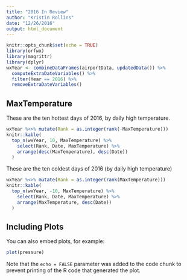 ```yaml
---
title: "2016 In Review"
author: "Kristin Rollins"
date: "12/26/2016"
output: html_document
---
```


```r
knitr::opts_chunk$set(echo = TRUE)
library(orfwx)
library(magrittr)
library(dplyr)
wxYear <- combineDataFrames(airportData, updatedData()) %>% 
  computeExtraDateVariables() %>% 
  filter(Year == 2016) %>%
  removeExtraDateVariables()
```

## MaxTemperature

These are the ten hottest days of 2016, by daily high temperature.

```r
wxYear %<>% mutate(Rank = as.integer(rank(-MaxTemperature)))
knitr::kable(
  top_n(wxYear, 10, MaxTemperature) %>%
    select(Rank, Date, MaxTemperature) %>%
    arrange(desc(MaxTemperature), desc(Date))
  )
```

These are the ten coldest days of 2016 (by daily high temperature)

```r
wxYear %<>% mutate(Rank = as.integer(rank(MaxTemperature)))
knitr::kable(
  top_n(wxYear, -10, MaxTemperature) %>%
    select(Rank, Date, MaxTemperature) %>%
    arrange(MaxTemperature, desc(Date))
  )
```

## Including Plots

You can also embed plots, for example:

```r
plot(pressure)
```

Note that the `echo = FALSE` parameter was added to the code chunk to prevent printing of the R code that generated the plot.
